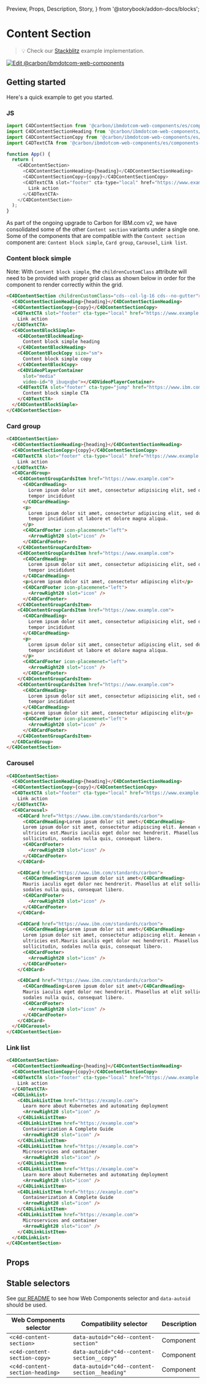   Preview,
  Props,
  Description,
  Story,
} from '@storybook/addon-docs/blocks';

# Content Section

> 💡 Check our
> [Stackblitz](https://stackblitz.com/github/carbon-design-system/carbon-for-ibm-dotcom/tree/main/packages/web-components/examples/stackblitz/components-react/content-section)
> example implementation.

[![Edit @carbon/ibmdotcom-web-components](https://developer.stackblitz.com/img/open_in_stackblitz.svg)](https://stackblitz.com/github/carbon-design-system/carbon-for-ibm-dotcom/tree/main/packages/web-components/examples/codesandbox/components-react/content-section)

## Getting started

Here's a quick example to get you started.

### JS

```javascript
import C4DContentSection from '@carbon/ibmdotcom-web-components/es/components-react/content-section/content-section';
import C4DContentSectionHeading from '@carbon/ibmdotcom-web-components/es/components-react/content-section/content-section-heading';
import C4DContentSectionCopy from '@carbon/ibmdotcom-web-components/es/components-react/content-section/content-section-copy';
import C4DTextCTA from '@carbon/ibmdotcom-web-components/es/components-react/cta/text-cta';

function App() {
  return (
    <C4DContentSection>
      <C4DContentSectionHeading>{heading}</C4DContentSectionHeading>
      <C4DContentSectionCopy>{copy}</C4DContentSectionCopy>
      <C4DTextCTA slot="footer" cta-type="local" href="https://www.example.com">
        Link action
      </C4DTextCTA>
    </C4DContentSection>
  );
}
```

As part of the ongoing upgrade to Carbon for IBM.com v2, we have consolidated
some of the other `Content section` variants under a single one. Some of the
components that are compatible with the `Content section` component are:
`Content block simple`, `Card group`, `Carousel`, `Link list`.

### Content block simple

Note: With `Content block simple`, the `childrenCustomClass` attribute will need
to be provided with proper grid class as shown below in order for the component
to render correctly within the grid.

```html
<C4DContentSection childrenCustomClass="cds--col-lg-16 cds--no-gutter">
  <C4DContentSectionHeading>{heading}</C4DContentSectionHeading>
  <C4DContentSectionCopy>{copy}</C4DContentSectionCopy>
  <C4DTextCTA slot="footer" cta-type="local" href="https://www.example.com">
    Link action
  </C4DTextCTA>
  <C4DContentBlockSimple>
    <C4DContentBlockHeading>
      Content block simple heading
    </C4DContentBlockHeading>
    <C4DContentBlockCopy size="sm">
      Content block simple copy
    </C4DContentBlockCopy>
    <C4DVideoPlayerContainer
      slot="media"
      video-id="0_ibuqxqbe"></C4DVideoPlayerContainer>
    <C4DTextCTA slot="footer" cta-type="jump" href="https://www.ibm.com">
      Content block simple CTA
    </C4DTextCTA>
  </C4DContentBlockSimple>
</C4DContentSection>
```

### Card group

```html
<C4DContentSection>
  <C4DContentSectionHeading>{heading}</C4DContentSectionHeading>
  <C4DContentSectionCopy>{copy}</C4DContentSectionCopy>
  <C4DTextCTA slot="footer" cta-type="local" href="https://www.example.com">
    Link action
  </C4DTextCTA>
  <C4DCardGroup>
    <C4DContentGroupCardsItem href="https://www.example.com">
      <C4DCardHeading>
        Lorem ipsum dolor sit amet, consectetur adipisicing elit, sed do eiusmod
        tempor incididunt
      </C4DCardHeading>
      <p>
        Lorem ipsum dolor sit amet, consectetur adipiscing elit, sed do eiusmod
        tempor incididunt ut labore et dolore magna aliqua.
      </p>
      <C4DCardFooter icon-placemenet="left">
        <ArrowRight20 slot="icon" />
      </C4DCardFooter>
    </C4DContentGroupCardsItem>
    <C4DContentGroupCardsItem href="https://www.example.com">
      <C4DCardHeading>
        Lorem ipsum dolor sit amet, consectetur adipisicing elit, sed do eiusmod
        tempor incididunt
      </C4DCardHeading>
      <p>Lorem ipsum dolor sit amet, consectetur adipiscing elit</p>
      <C4DCardFooter icon-placemenet="left">
        <ArrowRight20 slot="icon" />
      </C4DCardFooter>
    </C4DContentGroupCardsItem>
    <C4DContentGroupCardsItem href="https://www.example.com">
      <C4DCardHeading>
        Lorem ipsum dolor sit amet, consectetur adipisicing elit, sed do eiusmod
        tempor incididunt
      </C4DCardHeading>
      <p>
        Lorem ipsum dolor sit amet, consectetur adipiscing elit, sed do eiusmod
        tempor incididunt ut labore et dolore magna aliqua.
      </p>
      <C4DCardFooter icon-placemenet="left">
        <ArrowRight20 slot="icon" />
      </C4DCardFooter>
    </C4DContentGroupCardsItem>
    <C4DContentGroupCardsItem href="https://www.example.com">
      <C4DCardHeading>
        Lorem ipsum dolor sit amet, consectetur adipisicing elit, sed do eiusmod
        tempor incididunt
      </C4DCardHeading>
      <p>Lorem ipsum dolor sit amet, consectetur adipiscing elit</p>
      <C4DCardFooter icon-placemenet="left">
        <ArrowRight20 slot="icon" />
      </C4DCardFooter>
    </C4DContentGroupCardsItem>
  </C4DCardGroup>
</C4DContentSection>
```

### Carousel

```html
<C4DContentSection>
  <C4DContentSectionHeading>{heading}</C4DContentSectionHeading>
  <C4DContentSectionCopy>{copy}</C4DContentSectionCopy>
  <C4DTextCTA slot="footer" cta-type="local" href="https://www.example.com">
    Link action
  </C4DTextCTA>
  <C4DCarousel>
    <C4DCard href="https://www.ibm.com/standards/carbon">
      <C4DCardHeading>Lorem ipsum dolor sit amet</C4DCardHeading>
      Lorem ipsum dolor sit amet, consectetur adipiscing elit. Aenean et
      ultricies est.Mauris iaculis eget dolor nec hendrerit. Phasellus at elit
      sollicitudin, sodales nulla quis, consequat libero.
      <C4DCardFooter>
        <ArrowRight20 slot="icon" />
      </C4DCardFooter>
    </C4DCard>

    <C4DCard href="https://www.ibm.com/standards/carbon">
      <C4DCardHeading>Lorem ipsum dolor sit amet</C4DCardHeading>
      Mauris iaculis eget dolor nec hendrerit. Phasellus at elit sollicitudin,
      sodales nulla quis, consequat libero.
      <C4DCardFooter>
        <ArrowRight20 slot="icon" />
      </C4DCardFooter>
    </C4DCard>

    <C4DCard href="https://www.ibm.com/standards/carbon">
      <C4DCardHeading>Lorem ipsum dolor sit amet</C4DCardHeading>
      Lorem ipsum dolor sit amet, consectetur adipiscing elit. Aenean et
      ultricies est.Mauris iaculis eget dolor nec hendrerit. Phasellus at elit
      sollicitudin, sodales nulla quis, consequat libero.
      <C4DCardFooter>
        <ArrowRight20 slot="icon" />
      </C4DCardFooter>
    </C4DCard>

    <C4DCard href="https://www.ibm.com/standards/carbon">
      <C4DCardHeading>Lorem ipsum dolor sit amet</C4DCardHeading>
      Mauris iaculis eget dolor nec hendrerit. Phasellus at elit sollicitudin,
      sodales nulla quis, consequat libero.
      <C4DCardFooter>
        <ArrowRight20 slot="icon" />
      </C4DCardFooter>
    </C4DCard>
  </C4DCarousel>
</C4DContentSection>
```

### Link list

```html
<C4DContentSection>
  <C4DContentSectionHeading>{heading}</C4DContentSectionHeading>
  <C4DContentSectionCopy>{copy}</C4DContentSectionCopy>
  <C4DTextCTA slot="footer" cta-type="local" href="https://www.example.com">
    Link action
  </C4DTextCTA>
  <C4DLinkList>
    <C4DLinkListItem href="https://example.com">
      Learn more about Kubernetes and automating deployment
      <ArrowRight20 slot="icon" />
    </C4DLinkListItem>
    <C4DLinkListItem href="https://example.com">
      Containerization A Complete Guide
      <ArrowRight20 slot="icon" />
    </C4DLinkListItem>
    <C4DLinkListItem href="https://example.com">
      Microservices and container
      <ArrowRight20 slot="icon" />
    </C4DLinkListItem>
    <C4DLinkListItem href="https://example.com">
      Learn more about Kubernetes and automating deployment
      <ArrowRight20 slot="icon" />
    </C4DLinkListItem>
    <C4DLinkListItem href="https://example.com">
      Containerization A Complete Guide
      <ArrowRight20 slot="icon" />
    </C4DLinkListItem>
    <C4DLinkListItem href="https://example.com">
      Microservices and container
      <ArrowRight20 slot="icon" />
    </C4DLinkListItem>
  </C4DLinkList>
</C4DContentSection>
```

## Props

<Props of={PropTypesRef} />

## Stable selectors

See
[our README](https://github.com/carbon-design-system/carbon-for-ibm-dotcom/tree/main/packages/web-components#stable-selectors-for-analytics-and-integratione2e-testing-in-web-components)
to see how Web Components selector and `data-autoid` should be used.

| Web Components selector         | Compatibility selector                        | Description |
| ------------------------------- | --------------------------------------------- | ----------- |
| `<c4d-content-section>`         | `data-autoid="c4d--content-section"`          | Component   |
| `<c4d-content-section-copy>`    | `data-autoid="c4d--content-section__copy"`    | Component   |
| `<c4d-content-section-heading>` | `data-autoid="c4d--content-section__heading"` | Component   |

<Description markdown={contributing} />
